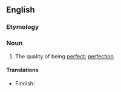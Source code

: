 ==English==

===Etymology===
{{suffix|en|perfect|ness}}

===Noun===
{{en-noun|-|es}}

# The quality of being [[perfect]]; [[perfection]].

====Translations====
{{trans-top|quality of being perfect}}
* Finnish: {{t+|fi|täydellisyys}}
{{trans-mid}}
{{trans-bottom}}